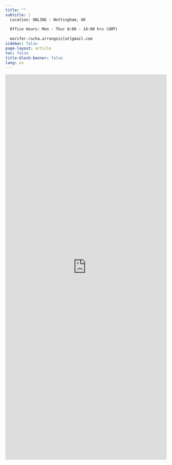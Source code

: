 ```yaml
---
title: ""
subtitle: |
  Location: ONLINE - Nottingham, UK
  
  Office Hours: Mon - Thur 8:00 - 14:00 hrs (GMT)
  
  marifer.rocha.arrangoiz[at]gmail.com
sidebar: false
page-layout: article
toc: false
title-block-banner: false
lang: es
---
```


::: {.column-screen}

```{=html}
<iframe width="640px" height="1200px" src="https://forms.gle/ZppyXfbyKvxhJFSWA" frameborder="0" marginwidth="0" marginheight="0" style="border: none; max-width:100%; max-height:100vh" allowfullscreen webkitallowfullscreen mozallowfullscreen msallowfullscreen> </iframe>
```

:::

